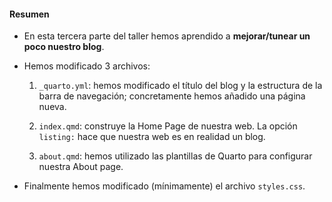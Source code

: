 ::: {.callout-tip collapse="true" appearance="default" icon="false"}
#### Resumen

- En esta tercera parte del taller hemos aprendido a **mejorar/tunear un poco nuestro blog**.

- Hemos modificado 3 archivos: 

  1. `_quarto.yml`: hemos modificado el título del blog y la estructura de la barra de navegación; concretamente hemos añadido una página nueva.

  2. `index.qmd`: construye la Home Page de nuestra web. La opción `listing:` hace que nuestra web es en realidad un blog.
    
  3. `about.qmd`: hemos utilizado las plantillas de Quarto para configurar nuestra About page.

- Finalmente hemos modificado (mínimamente) el archivo `styles.css`.


:::
